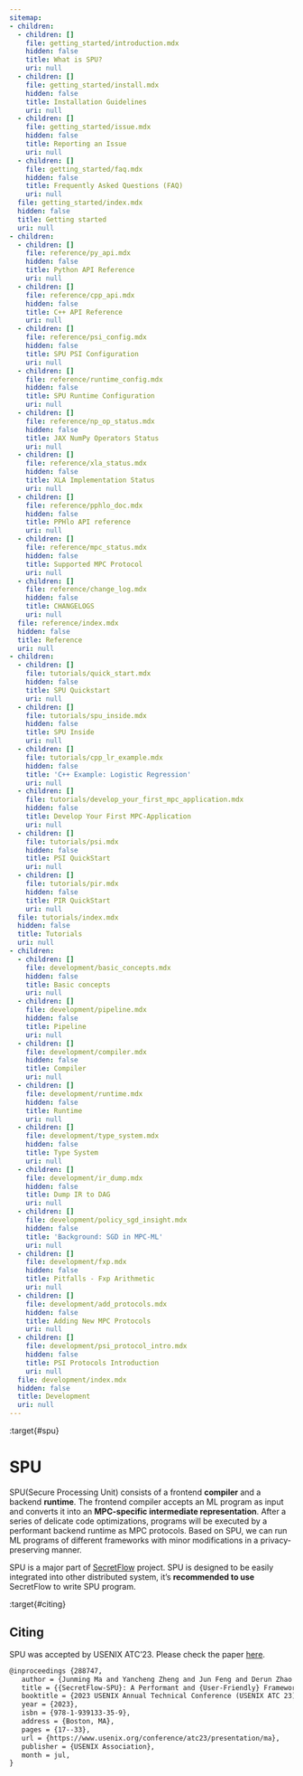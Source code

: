 ```yaml
---
sitemap:
- children:
  - children: []
    file: getting_started/introduction.mdx
    hidden: false
    title: What is SPU?
    uri: null
  - children: []
    file: getting_started/install.mdx
    hidden: false
    title: Installation Guidelines
    uri: null
  - children: []
    file: getting_started/issue.mdx
    hidden: false
    title: Reporting an Issue
    uri: null
  - children: []
    file: getting_started/faq.mdx
    hidden: false
    title: Frequently Asked Questions (FAQ)
    uri: null
  file: getting_started/index.mdx
  hidden: false
  title: Getting started
  uri: null
- children:
  - children: []
    file: reference/py_api.mdx
    hidden: false
    title: Python API Reference
    uri: null
  - children: []
    file: reference/cpp_api.mdx
    hidden: false
    title: C++ API Reference
    uri: null
  - children: []
    file: reference/psi_config.mdx
    hidden: false
    title: SPU PSI Configuration
    uri: null
  - children: []
    file: reference/runtime_config.mdx
    hidden: false
    title: SPU Runtime Configuration
    uri: null
  - children: []
    file: reference/np_op_status.mdx
    hidden: false
    title: JAX NumPy Operators Status
    uri: null
  - children: []
    file: reference/xla_status.mdx
    hidden: false
    title: XLA Implementation Status
    uri: null
  - children: []
    file: reference/pphlo_doc.mdx
    hidden: false
    title: PPHlo API reference
    uri: null
  - children: []
    file: reference/mpc_status.mdx
    hidden: false
    title: Supported MPC Protocol
    uri: null
  - children: []
    file: reference/change_log.mdx
    hidden: false
    title: CHANGELOGS
    uri: null
  file: reference/index.mdx
  hidden: false
  title: Reference
  uri: null
- children:
  - children: []
    file: tutorials/quick_start.mdx
    hidden: false
    title: SPU Quickstart
    uri: null
  - children: []
    file: tutorials/spu_inside.mdx
    hidden: false
    title: SPU Inside
    uri: null
  - children: []
    file: tutorials/cpp_lr_example.mdx
    hidden: false
    title: 'C++ Example: Logistic Regression'
    uri: null
  - children: []
    file: tutorials/develop_your_first_mpc_application.mdx
    hidden: false
    title: Develop Your First MPC-Application
    uri: null
  - children: []
    file: tutorials/psi.mdx
    hidden: false
    title: PSI QuickStart
    uri: null
  - children: []
    file: tutorials/pir.mdx
    hidden: false
    title: PIR QuickStart
    uri: null
  file: tutorials/index.mdx
  hidden: false
  title: Tutorials
  uri: null
- children:
  - children: []
    file: development/basic_concepts.mdx
    hidden: false
    title: Basic concepts
    uri: null
  - children: []
    file: development/pipeline.mdx
    hidden: false
    title: Pipeline
    uri: null
  - children: []
    file: development/compiler.mdx
    hidden: false
    title: Compiler
    uri: null
  - children: []
    file: development/runtime.mdx
    hidden: false
    title: Runtime
    uri: null
  - children: []
    file: development/type_system.mdx
    hidden: false
    title: Type System
    uri: null
  - children: []
    file: development/ir_dump.mdx
    hidden: false
    title: Dump IR to DAG
    uri: null
  - children: []
    file: development/policy_sgd_insight.mdx
    hidden: false
    title: 'Background: SGD in MPC-ML'
    uri: null
  - children: []
    file: development/fxp.mdx
    hidden: false
    title: Pitfalls - Fxp Arithmetic
    uri: null
  - children: []
    file: development/add_protocols.mdx
    hidden: false
    title: Adding New MPC Protocols
    uri: null
  - children: []
    file: development/psi_protocol_intro.mdx
    hidden: false
    title: PSI Protocols Introduction
    uri: null
  file: development/index.mdx
  hidden: false
  title: Development
  uri: null
---
```


:target{#spu}

# SPU

SPU(Secure Processing Unit) consists of a frontend <strong>compiler</strong> and a backend <strong>runtime</strong>.
The frontend compiler accepts an ML program as input and converts it into an <strong>MPC-specific intermediate representation</strong>.
After a series of delicate code optimizations, programs will be executed by a performant backend runtime as MPC protocols.
Based on SPU, we can run ML programs of different frameworks with minor modifications in a privacy-preserving manner.

SPU is a major part of [SecretFlow](https://www.secretflow.org.cn/docs/secretflow/en/) project.
SPU is designed to be easily integrated into other distributed system, it’s <strong>recommended to use</strong> SecretFlow to write SPU program.

:target{#citing}

## Citing

SPU was accepted by USENIX ATC’23. Please check the paper [here](https://www.usenix.org/conference/atc23/presentation/ma).

```default
@inproceedings {288747,
   author = {Junming Ma and Yancheng Zheng and Jun Feng and Derun Zhao and Haoqi Wu and Wenjing Fang and Jin Tan and Chaofan Yu and Benyu Zhang and Lei Wang},
   title = {{SecretFlow-SPU}: A Performant and {User-Friendly} Framework for {Privacy-Preserving} Machine Learning},
   booktitle = {2023 USENIX Annual Technical Conference (USENIX ATC 23)},
   year = {2023},
   isbn = {978-1-939133-35-9},
   address = {Boston, MA},
   pages = {17--33},
   url = {https://www.usenix.org/conference/atc23/presentation/ma},
   publisher = {USENIX Association},
   month = jul,
}
```

<TableOfContents />
